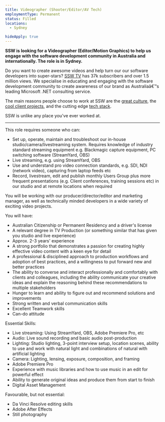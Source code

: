---
title: Videographer (Shooter/Editor/AV Tech) 
employmentType: Permanent
status: Filled
locations: 
  - Sydney

hideApply: true
---
        
**SSW is looking for a Videographer (Editor/Motion Graphics) to help us engage with the software development community in Australia and internationally. The role is in Sydney.**


Do you want to create awesome videos and help turn our our software developers into super-stars? [SSW TV](https://tv.ssw.com/) has 37k subscribers and over 1.5 million views. We specialise in educating and engaging with the software development community to create awareness of our brand as Australiaâ€™s leading Microsoft .NET consulting service.


The main reasons people choose to work at SSW are the [great culture](https://www.ssw.com.au/ssw/Company/Culture), the [cool client projects](https://www.ssw.com.au/ssw/Company/Clients), and the cutting edge [tech stack](https://www.ssw.com.au/ssw/Consulting/Default.aspx).  

 SSW is unlike any place you've ever worked at.




---


This role requires someone who can:


* Set up, operate, maintain and troubleshoot our in-house studio/camera/livestreaming system. Requires knowledge of industry standard streaming equipment e.g. Blackmagic capture equipment, PC switching software (StreamYard, OBS)
* Live streaming, e.g. using StreamYard, OBS
* Use and understand pro video connection standards, e.g. SDI, NDI (network video), capturing from laptop feeds etc
* Record, livestream, edit and publish monthly Users Group plus more frequent presentations (e.g. Client conferences, training sessions etc) in our studio and at remote locations when required


You will be working with our producer/director/editor and marketing manager, as well as technically minded developers in a wide variety of exciting video projects.


You will have:


* Australian Citizenship or Permanent Residency and a driver's license
* A relevant degree in TV Production (or something similar that has given you studio and live experience)
* Approx. 2-3 years' experience
* A strong portfolio that demonstrates a passion for creating highly effective video content with a keen eye for detail
* A professional & disciplined approach to production workflows and adoption of best practices, and a willingness to put forward new and better practices
* The ability to converse and interact professionally and comfortably with clients and colleagues, including the ability communicate your creative ideas and explain the reasoning behind these recommendations to multiple stakeholders
* Hunger to learn and ability to figure out and recommend solutions and improvements
* Strong written and verbal communication skills
* Excellent Teamwork skills
* Can-do attitude


Essential Skills:


* Live streaming: Using StreamYard, OBS, Adobe Premiere Pro, etc
* Audio: Live sound recording and basic audio post-production
* Lighting: Studio lighting, 3-point interview setup, location scenes, ability to use and work with natural light and combinations of natural with artificial lighting
* Camera: Lighting, lensing, exposure, composition, and framing
* Adobe Premiere Pro
* Experience with music libraries and how to use music in an edit for powerful effect
* Ability to generate original ideas and produce them from start to finish
* Digital Asset Management


Favourable, but not essential:


* Da Vinci Resolve editing skills
* Adobe After Effects
* Still photography



